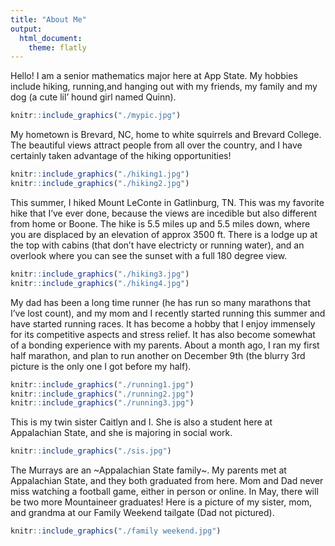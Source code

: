 ```yaml
---
title: "About Me"
output:
  html_document:
    theme: flatly
--- 
```


Hello! I am a senior mathematics major here at App State. My hobbies include hiking, running,and hanging out with my friends, my family and my dog (a cute lil' hound girl named Quinn).

```r
knitr::include_graphics("./mypic.jpg")

```

My hometown is Brevard, NC, home to white squirrels and Brevard College. The beautiful views attract people from all over the country, and I have certainly taken advantage of the hiking opportunities! 

```r
knitr::include_graphics("./hiking1.jpg")
knitr::include_graphics("./hiking2.jpg")
```

This summer, I hiked Mount LeConte in Gatlinburg, TN. This was my favorite hike that I've ever done, because the views are incedible but also different from home or Boone. The hike is 5.5 miles up and 5.5 miles down, where you are displaced by an elevation of approx 3500 ft. There is a lodge up at the top with cabins (that don't have electricty or running water), and an overlook where you can see the sunset with a full 180 degree view. 

```r
knitr::include_graphics("./hiking3.jpg")
knitr::include_graphics("./hiking4.jpg")
```

My dad has been a long time runner (he has run so many marathons that I've lost count), and my mom and I recently started running this summer and have started running races. It has become a hobby that I enjoy immensely for its competitive aspects and stress relief. It has also become somewhat of a bonding experience with my parents. About a month ago, I ran my first half marathon, and plan to run another on December 9th (the blurry 3rd picture is the only one I got before my half). 

```r
knitr::include_graphics("./running1.jpg")
knitr::include_graphics("./running2.jpg") 
knitr::include_graphics("./running3.jpg") 
```

This is my twin sister Caitlyn and I. She is also a student here at Appalachian State, and she is majoring in social work. 

```r
knitr::include_graphics("./sis.jpg")
```

The Murrays are an ~Appalachian State family~. My parents met at Appalachian State, and they both graduated from here. Mom and Dad never miss watching a football game, either in person or online. In May, there will be two more Mountaineer graduates! Here is a picture of my sister, mom, and grandma at our Family Weekend tailgate (Dad not pictured). 

```r
knitr::include_graphics("./family weekend.jpg")
```
